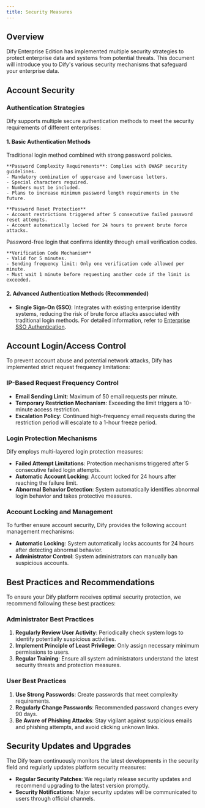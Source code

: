 ```yaml
---
title: Security Measures
---
```


## Overview

Dify Enterprise Edition has implemented multiple security strategies to protect enterprise data and systems from potential threats. This document will introduce you to Dify's various security mechanisms that safeguard your enterprise data.

## Account Security

### Authentication Strategies

Dify supports multiple secure authentication methods to meet the security requirements of different enterprises:

#### 1. Basic Authentication Methods

<Tabs>
  <Tab title="Email + Password Login">
    Traditional login method combined with strong password policies.
    
    **Password Complexity Requirements**: Complies with OWASP security guidelines.
    - Mandatory combination of uppercase and lowercase letters.
    - Special characters required.
    - Numbers must be included.
    - Plans to increase minimum password length requirements in the future.
    
    **Password Reset Protection**
    - Account restrictions triggered after 5 consecutive failed password reset attempts.
    - Account automatically locked for 24 hours to prevent brute force attacks.
  </Tab>
  
  <Tab title="Email + Verification Code Login">
    Password-free login that confirms identity through email verification codes.
    
    **Verification Code Mechanism**
    - Valid for 5 minutes.
    - Sending frequency limit: Only one verification code allowed per minute.
    - Must wait 1 minute before requesting another code if the limit is exceeded.
  </Tab>
</Tabs>

#### 2. Advanced Authentication Methods (Recommended)

- **Single Sign-On (SSO)**: Integrates with existing enterprise identity systems, reducing the risk of brute force attacks associated with traditional login methods. For detailed information, refer to [Enterprise SSO Authentication](/en-us/administrator-guide/sso/introduction).

## Account Login/Access Control

To prevent account abuse and potential network attacks, Dify has implemented strict request frequency limitations:

### IP-Based Request Frequency Control

- **Email Sending Limit**: Maximum of 50 email requests per minute.
- **Temporary Restriction Mechanism**: Exceeding the limit triggers a 10-minute access restriction.
- **Escalation Policy**: Continued high-frequency email requests during the restriction period will escalate to a 1-hour freeze period.

### Login Protection Mechanisms

Dify employs multi-layered login protection measures:

- **Failed Attempt Limitations**: Protection mechanisms triggered after 5 consecutive failed login attempts.
- **Automatic Account Locking**: Account locked for 24 hours after reaching the failure limit.
- **Abnormal Behavior Detection**: System automatically identifies abnormal login behavior and takes protective measures.

### Account Locking and Management

To further ensure account security, Dify provides the following account management mechanisms:

- **Automatic Locking**: System automatically locks accounts for 24 hours after detecting abnormal behavior.
- **Administrator Control**: System administrators can manually ban suspicious accounts.

## Best Practices and Recommendations

To ensure your Dify platform receives optimal security protection, we recommend following these best practices:

### Administrator Best Practices

1. **Regularly Review User Activity**: Periodically check system logs to identify potentially suspicious activities.
2. **Implement Principle of Least Privilege**: Only assign necessary minimum permissions to users.
3. **Regular Training**: Ensure all system administrators understand the latest security threats and protection measures.

### User Best Practices

1. **Use Strong Passwords**: Create passwords that meet complexity requirements.
2. **Regularly Change Passwords**: Recommended password changes every 90 days.
3. **Be Aware of Phishing Attacks**: Stay vigilant against suspicious emails and phishing attempts, and avoid clicking unknown links.

## Security Updates and Upgrades

The Dify team continuously monitors the latest developments in the security field and regularly updates platform security measures:

- **Regular Security Patches**: We regularly release security updates and recommend upgrading to the latest version promptly.
- **Security Notifications**: Major security updates will be communicated to users through official channels.
